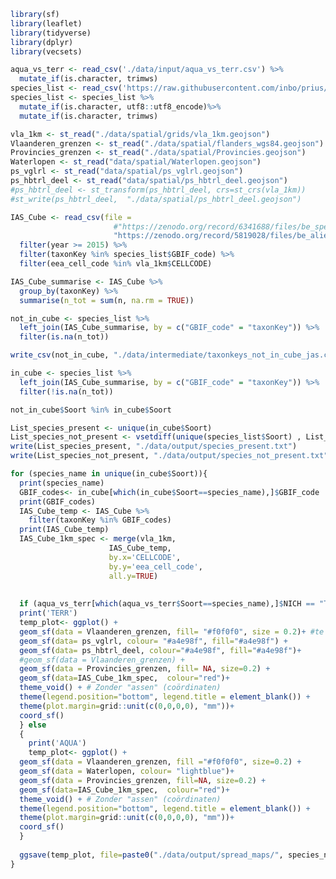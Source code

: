 ```r
library(sf)
library(leaflet)
library(tidyverse)
library(dplyr)
library(vecsets)
```

```r
aqua_vs_terr <- read_csv('./data/input/aqua_vs_terr.csv') %>%
  mutate_if(is.character, trimws)
species_list <- read_csv('https://raw.githubusercontent.com/inbo/prius/f52fc4e0bb060d5a3d372d1650502602a0a562fd/data/input/prius_species_list.csv') #species_list in main branch
species_list <- species_list %>%
  mutate_if(is.character, utf8::utf8_encode)%>%
  mutate_if(is.character, trimws)
```

```r
vla_1km <- st_read("./data/spatial/grids/vla_1km.geojson")
Vlaanderen_grenzen <- st_read("./data/spatial/flanders_wgs84.geojson")
Provincies_grenzen <- st_read("./data/spatial/Provincies.geojson")
Waterlopen <- st_read("data/spatial/Waterlopen.geojson")
ps_vglrl <- st_read("data/spatial/ps_vglrl.geojson")
ps_hbtrl_deel <- st_read("data/spatial/ps_hbtrl_deel.geojson")
#ps_hbtrl_deel <- st_transform(ps_hbtrl_deel, crs=st_crs(vla_1km))
#st_write(ps_hbtrl_deel,  "./data/spatial/ps_hbtrl_deel.geojson")
```

```r
IAS_Cube <- read_csv(file =
                       #"https://zenodo.org/record/6341688/files/be_species_cube.csv?download=1") %>%
                       "https://zenodo.org/record/5819028/files/be_alientaxa_cube.csv?download=1") %>% 
  filter(year >= 2015) %>% 
  filter(taxonKey %in% species_list$GBIF_code) %>% 
  filter(eea_cell_code %in% vla_1km$CELLCODE)
```

```r
IAS_Cube_summarise <- IAS_Cube %>% 
  group_by(taxonKey) %>% 
  summarise(n_tot = sum(n, na.rm = TRUE))

not_in_cube <- species_list %>% 
  left_join(IAS_Cube_summarise, by = c("GBIF_code" = "taxonKey")) %>% 
  filter(is.na(n_tot))

write_csv(not_in_cube, "./data/intermediate/taxonkeys_not_in_cube_jas.csv")

in_cube <- species_list %>% 
  left_join(IAS_Cube_summarise, by = c("GBIF_code" = "taxonKey")) %>% 
  filter(!is.na(n_tot))

not_in_cube$Soort %in% in_cube$Soort

List_species_present <- unique(in_cube$Soort)
List_species_not_present <- vsetdiff(unique(species_list$Soort) , List_species_present)
write(List_species_present, "./data/output/species_present.txt")
write(List_species_not_present, "./data/output/species_not_present.txt")
```



```r
for (species_name in unique(in_cube$Soort)){
  print(species_name)
  GBIF_codes<- in_cube[which(in_cube$Soort==species_name),]$GBIF_code
  print(GBIF_codes)
  IAS_Cube_temp <- IAS_Cube %>%
    filter(taxonKey %in% GBIF_codes)
  print(IAS_Cube_temp)
  IAS_Cube_1km_spec <- merge(vla_1km,
                      IAS_Cube_temp,
                      by.x='CELLCODE',
                      by.y='eea_cell_code',
                      all.y=TRUE)
  
  
  if (aqua_vs_terr[which(aqua_vs_terr$Soort==species_name),]$NICH == "TERR") {
  print('TERR')
  temp_plot<- ggplot() +
  geom_sf(data = Vlaanderen_grenzen, fill= "#f0f0f0", size = 0.2)+ #te activeren indien achterkleur grijs
  geom_sf(data= ps_vglrl, colour= "#a4e98f", fill="#a4e98f") + 
  geom_sf(data= ps_hbtrl_deel, colour="#a4e98f", fill="#a4e98f")+
  #geom_sf(data = Vlaanderen_grenzen) +
  geom_sf(data = Provincies_grenzen, fill= NA, size=0.2) +
  geom_sf(data=IAS_Cube_1km_spec,  colour="red")+
  theme_void() + # Zonder "assen" (coördinaten)
  theme(legend.position="bottom", legend.title = element_blank()) +
  theme(plot.margin=grid::unit(c(0,0,0,0), "mm"))+
  coord_sf()
  } else
  {
    print('AQUA')
    temp_plot<- ggplot() +
  geom_sf(data = Vlaanderen_grenzen, fill ="#f0f0f0", size=0.2) +
  geom_sf(data = Waterlopen, colour= "lightblue")+
  geom_sf(data = Provincies_grenzen, fill=NA, size=0.2) +
  geom_sf(data=IAS_Cube_1km_spec,  colour="red")+
  theme_void() + # Zonder "assen" (coördinaten)
  theme(legend.position="bottom", legend.title = element_blank()) +
  theme(plot.margin=grid::unit(c(0,0,0,0), "mm"))+
  coord_sf()
  }
  
  ggsave(temp_plot, file=paste0("./data/output/spread_maps/", species_name,".png"), width = 15, height = 6.4, units = "cm", dpi=200)
}
```

